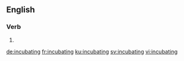 ==English==

===Verb===
{{head|en|present participle}}

# {{present participle of|incubate|lang=en}}

[[de:incubating]]
[[fr:incubating]]
[[ku:incubating]]
[[sv:incubating]]
[[vi:incubating]]
